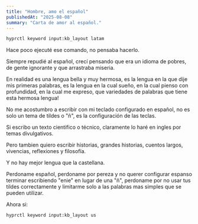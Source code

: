 ```yaml
---
title: "Hombre, amo el español"
publishedAt: "2025-08-08"
summary: "Carta de amor al español."
---
```


```bash
hyprctl keyword input:kb_layout latam
```

Hace poco ejecuté ese comando, no pensaba hacerlo.

Siempre repudié al español, crecí pensando que era un idioma de pobres, de gente ignorante y que arrastraba miseria.

En realidad es una lengua bella y muy hermosa, es la lengua en la que dije mis primeras palabras, es la lengua en la cual sueño, en la cual pienso con profundidad, en la cual me expreso, que variedades de palabras que tiene esta hermosa lengua!

No me acostumbro a escribir con mi teclado configurado en español, no es solo un tema de tildes o "ñ", es la configuración de las teclas.

Si escribo un texto cientifico o técnico, claramente lo haré en ingles por temas divulgativos.

Pero tambien quiero escribir historias, grandes historias, cuentos largos, vivencias, reflexiones y filosofía.

Y no hay mejor lengua que la castellana.

Perdoname español, perdoname por pereza y no querer configurar espanso terminar escribiendo "enie" en lugar de una "ñ", perdoname por no usar tus tildes correctamente y limitarme solo a las palabras mas simples que se pueden utilizar.

Ahora si:


```bash
hyprctl keyword input:kb_layout us
```


